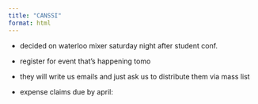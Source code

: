 ```yaml
---
title: "CANSSI"
format: html
---
```


* decided on waterloo mixer saturday night after student conf.
* register for event that's happening tomo

* they will write us emails and just ask us to distribute them via mass list

* expense claims due by april: 
